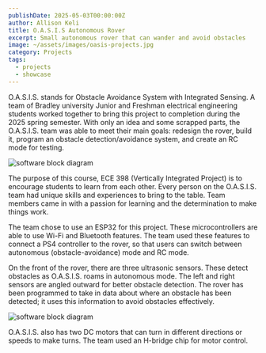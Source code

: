 ```yaml
---
publishDate: 2025-05-03T00:00:00Z
author: Allison Keli
title: O.A.S.I.S Autonomous Rover
excerpt: Small autonomous rover that can wander and avoid obstacles
image: ~/assets/images/oasis-projects.jpg
category: Projects
tags:
  - projects
  - showcase
---
```


O.A.S.I.S. stands for Obstacle Avoidance System with Integrated Sensing. A team of Bradley university Junior and Freshman electrical engineering students worked together to bring this project to completion during the 2025 spring semester. With only an idea and some scrapped parts, the O.A.S.I.S. team was able to meet their main goals: redesign the rover, build it, program an obstacle detection/avoidance system, and create an RC mode for testing.

![software block diagram](~/assets/images/oasis-rover.png)

The purpose of this course, ECE 398 (Vertically Integrated Project) is to encourage students to learn from each other. Every person on the O.A.S.I.S. team had unique skills and experiences to bring to the table. Team members came in with a passion for learning and the determination to make things work. 

The team chose to use an ESP32 for this project. These microcontrollers are able to use Wi-Fi and Bluetooth features. The team used these features to connect a PS4 controller to the rover, so that users can switch between autonomous (obstacle-avoidance) mode and RC mode.

On the front of the rover, there are three ultrasonic sensors. These detect obstacles as O.A.S.I.S. roams in autonomous mode. The left and right sensors are angled outward for better obstacle detection. The rover has been programmed to take in data about where an obstacle has been detected; it uses this information to avoid obstacles effectively.

![software block diagram](~/assets/images/oasis-software-chart.png)

O.A.S.I.S. also has two DC motors that can turn in different directions or speeds to make turns. The team used an H-bridge chip for motor control.
